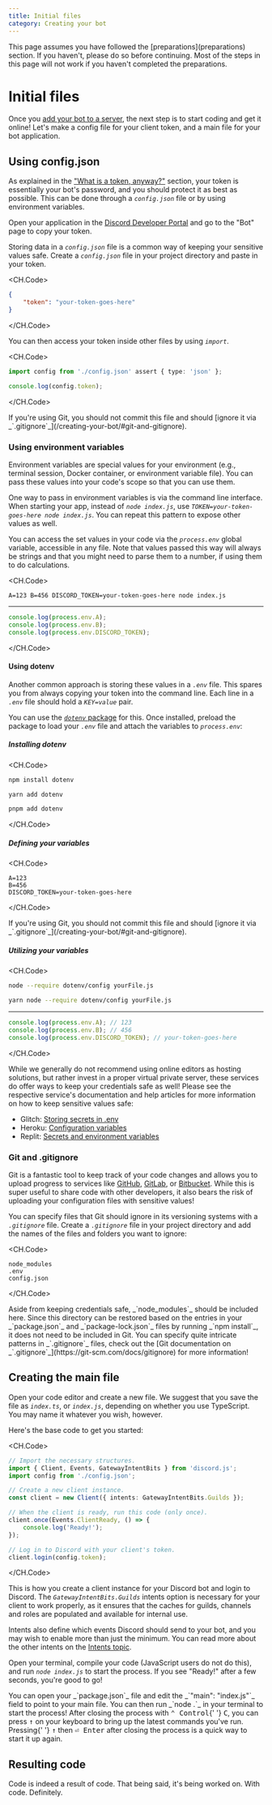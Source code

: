 ```yaml
---
title: Initial files
category: Creating your bot
---
```


<Alert title="Tip" type="success">
	This page assumes you have followed the [preparations](preparations) section. If you haven't, please do so before
	continuing. Most of the steps in this page will not work if you haven't completed the preparations.
</Alert>

# Initial files

Once you [add your bot to a server](preparations/adding-your-bot-to-servers.md), the next step is to start coding and get it online! Let's make a config file for your client token, and a main file for your bot application.

## Using config.json

As explained in the ["What is a token, anyway?"](preparations/setting-up-a-bot-application.md#what-is-a-token-anyway) section, your token is essentially your bot's password, and you should protect it as best as possible. This can be done through a _`config.json`_ file or by using environment variables.

Open your application in the [Discord Developer Portal](https://discord.com/developers/applications) and go to the "Bot" page to copy your token.

Storing data in a _`config.json`_ file is a common way of keeping your sensitive values safe. Create a _`config.json`_ file in your project directory and paste in your token.

<CH.Code>

```json config.json
{
	"token": "your-token-goes-here"
}
```

</CH.Code>

You can then access your token inside other files by using _`import`_.

<CH.Code>

```ts
import config from './config.json' assert { type: 'json' };

console.log(config.token);
```

</CH.Code>

<Alert title="Caution" type="danger">
	If you're using Git, you should not commit this file and should [ignore it via
	_`.gitignore`_](/creating-your-bot/#git-and-gitignore).
</Alert>

### Using environment variables

Environment variables are special values for your environment (e.g., terminal session, Docker container, or environment variable file). You can pass these values into your code's scope so that you can use them.

One way to pass in environment variables is via the command line interface. When starting your app, instead of _`node index.js`_, use _`TOKEN=your-token-goes-here node index.js`_. You can repeat this pattern to expose other values as well.

You can access the set values in your code via the _`process.env`_ global variable, accessible in any file. Note that values passed this way will always be strings and that you might need to parse them to a number, if using them to do calculations.

<CH.Code>

```shellscript Command line
A=123 B=456 DISCORD_TOKEN=your-token-goes-here node index.js
```

---

```js Usage
console.log(process.env.A);
console.log(process.env.B);
console.log(process.env.DISCORD_TOKEN);
```

</CH.Code>

#### Using dotenv

Another common approach is storing these values in a _`.env`_ file. This spares you from always copying your token into the command line. Each line in a _`.env`_ file should hold a _`KEY=value`_ pair.

You can use the [_`dotenv`_ package](https://www.npmjs.com/package/dotenv) for this. Once installed, preload the package to load your _`.env`_ file and attach the variables to _`process.env`_:

##### Installing dotenv

<CH.Code>

```sh npm
npm install dotenv
```

```sh yarn
yarn add dotenv
```

```sh pnpm
pnpm add dotenv
```

</CH.Code>

##### Defining your variables

<CH.Code>

```text .env
A=123
B=456
DISCORD_TOKEN=your-token-goes-here
```

</CH.Code>

<Alert title="Caution" type="danger">
	If you're using Git, you should not commit this file and should [ignore it via
	_`.gitignore`_](/creating-your-bot/#git-and-gitignore).
</Alert>

##### Utilizing your variables

<CH.Code>

```sh node
node --require dotenv/config yourFile.js
```

```sh yarn
yarn node --require dotenv/config yourFile.js
```

---

```ts yourFile
console.log(process.env.A); // 123
console.log(process.env.B); // 456
console.log(process.env.DISCORD_TOKEN); // your-token-goes-here
```

</CH.Code>

<Section title="Online editors (Glitch, Heroku, Replit, etc.)" defaultClosed padded background gutter>
While we generally do not recommend using online editors as hosting solutions, but rather invest in a proper virtual private server, these services do offer ways to keep your credentials safe as well! Please see the respective service's documentation and help articles for more information on how to keep sensitive values safe:

- Glitch: [Storing secrets in .env](https://glitch.happyfox.com/kb/article/18)
- Heroku: [Configuration variables](https://devcenter.heroku.com/articles/config-vars)
- Replit: [Secrets and environment variables](https://docs.replit.com/repls/secrets-environment-variables)

</Section>

### Git and .gitignore

Git is a fantastic tool to keep track of your code changes and allows you to upload progress to services like [GitHub](https://github.com/), [GitLab](https://about.gitlab.com/), or [Bitbucket](https://bitbucket.org/product). While this is super useful to share code with other developers, it also bears the risk of uploading your configuration files with sensitive values!

You can specify files that Git should ignore in its versioning systems with a _`.gitignore`_ file. Create a _`.gitignore`_ file in your project directory and add the names of the files and folders you want to ignore:

<CH.Code>

```
node_modules
.env
config.json
```

</CH.Code>

<Alert title="Tip" type="success">
	Aside from keeping credentials safe, _`node_modules`_ should be included here. Since this directory can be restored
	based on the entries in your _`package.json`_ and _`package-lock.json`_ files by running _`npm install`_, it does not
	need to be included in Git. You can specify quite intricate patterns in _`.gitignore`_ files, check out the [Git
	documentation on _`.gitignore`_](https://git-scm.com/docs/gitignore) for more information!
</Alert>

## Creating the main file

Open your code editor and create a new file. We suggest that you save the file as _`index.ts`_, or _`index.js`_, depending on whether you use TypeScript. You may name it whatever you wish, however.

Here's the base code to get you started:

<CH.Code>

```ts index.ts
// Import the necessary structures.
import { Client, Events, GatewayIntentBits } from 'discord.js';
import config from './config.json';

// Create a new client instance.
const client = new Client({ intents: GatewayIntentBits.Guilds });

// When the client is ready, run this code (only once).
client.once(Events.ClientReady, () => {
	console.log('Ready!');
});

// Log in to Discord with your client's token.
client.login(config.token);
```

</CH.Code>

This is how you create a client instance for your Discord bot and login to Discord. The _`GatewayIntentBits.Guilds`_ intents option is necessary for your client to work properly, as it ensures that the caches for guilds, channels and roles are populated and available for internal use.

Intents also define which events Discord should send to your bot, and you may wish to enable more than just the minimum. You can read more about the other intents on the [Intents topic](popular-topics/intents).

Open your terminal, compile your code (JavaScript users do not do this), and run _`node index.js`_ to start the process. If you see "Ready!" after a few seconds, you're good to go!

<Alert title="Tip" type="success">
	You can open your _`package.json`_ file and edit the _`"main": "index.js"`_ field to point to your main file. You can
	then run _`node .`_ in your terminal to start the process! After closing the process with <kbd>⌃ Control</kbd>{' '}
	<kbd>C</kbd>, you can press <kbd>↑</kbd> on your keyboard to bring up the latest commands you've run. Pressing{' '}
	<kbd>↑</kbd> then <kbd>⏎ Enter</kbd> after closing the process is a quick way to start it up again.
</Alert>

## Resulting code

<ResultingCode path="creating-your-bot/initial-files" />

Code is indeed a result of code. That being said, it's being worked on. With code. Definitely.
